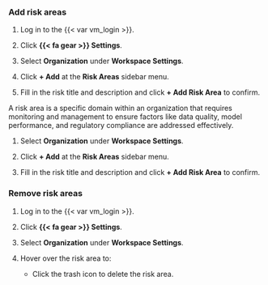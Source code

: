 ### Add risk areas

:::: {.content-visible unless-format="revealjs"}
1. Log in to the {{< var vm_login >}}.

1. Click **{{< fa gear >}} Settings**. 

1. Select **Organization** under **Workspace Settings**.

1. Click **+ Add** at the **Risk Areas** sidebar menu.

1. Fill in the risk title and description and click **+ Add Risk Area** to confirm.
::::

:::: {.content-hidden unless-format="revealjs"}
A risk area is a specific domain within an organization that requires monitoring and management to ensure factors like data quality, model performance, and regulatory compliance are addressed effectively.

1. Select **Organization** under **Workspace Settings**.

1. Click **+ Add** at the **Risk Areas** sidebar menu.

1. Fill in the risk title and description and click **+ Add Risk Area** to confirm.
::::

:::: {.content-visible unless-format="revealjs"}
### Remove risk areas

1. Log in to the {{< var vm_login >}}.

1. Click **{{< fa gear >}} Settings**. 

1. Select **Organization** under **Workspace Settings**.

1. Hover over the risk area to:
   - Click the trash icon to delete the risk area.
::::